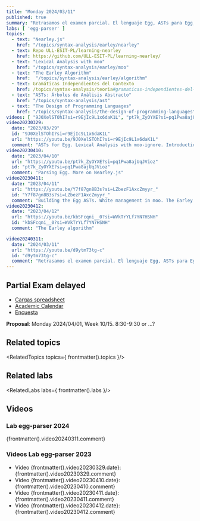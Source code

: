 ```yaml
---
title: "Monday 2024/03/11"
published: true
summary: "Retrasamos el examen parcial. El lenguaje Egg, ASTs para Egg,El generador de analizadores sintácticos Nearley.js, El generador de analizadores léxicos Moo. Moo-ignore"
labs: [ 'egg-parser' ]
topics: 
  - text: "Nearley.js"
    href: "/topics/syntax-analysis/earley/nearley"
  - text: Repo ULL-ESIT-PL/learning-nearley
    href: https://github.com/ULL-ESIT-PL/learning-nearley/
  - text: "Lexical Analysis with moo"
    href: "/topics/syntax-analysis/earley/moo"
  - text: "The Earley Algorithm"
    href:  "/topics/syntax-analysis/earley/algorithm"
  - text: Gramáticas Independientes del Contexto
    href: /topics/syntax-analysis/teoria#gramaticas-independientes-del-contexto
  - text: "ASTs: Árboles de Análisis Abstracto"
    href: "/topics/syntax-analysis/ast"
  - text: "The Design of Programming Languages"
    href: "/topics/syntax-analysis/the-design-of-programming-languages"
videos: [ "9J0XelSTOhI?si=r9EjIc9L1x6daK1L", "pt7k_ZyOYXE?si=pq1Pwa8ajUqJVioz", "Y7f87gn8B3s?si=LZbezF1AxcZmyyr_", "kbSFcqni__0?si=WVkTrYLf7YN7HSNH"]
video20230329:
  date: "2023/03/29"
  id: "9J0XelSTOhI?si=r9EjIc9L1x6daK1L"
  url: "https://youtu.be/9J0XelSTOhI?si=r9EjIc9L1x6daK1L"
  comment: "ASTs for Egg. Lexical Analysis with moo-ignore. Introduction to Nearley.js"
video20230410:
  date: "2023/04/10"
  url: "https://youtu.be/pt7k_ZyOYXE?si=pq1Pwa8ajUqJVioz"
  id: "pt7k_ZyOYXE?si=pq1Pwa8ajUqJVioz"
  comment: "Parsing Egg. More on Nearley.js"
video20230411:
  date: "2023/04/11"
  url: "https://youtu.be/Y7f87gn8B3s?si=LZbezF1AxcZmyyr_"
  id: "Y7f87gn8B3s?si=LZbezF1AxcZmyyr_"
  comment: "Building the Egg ASTs. White management in moo. The Earley algorithm"
video20230412:
  date: "2023/04/12"
  url: "https://youtu.be/kbSFcqni__0?si=WVkTrYLf7YN7HSNH"
  id: "kbSFcqni__0?si=WVkTrYLf7YN7HSNH"
  comment: "The Earley algorithm"

video20240311:
  date: "2024/03/11"
  url: "https://youtu.be/d9ytm73tg-c"
  id: "d9ytm73tg-c"
  comment: "Retrasamos el examen parcial. El lenguaje Egg, ASTs para Egg, El generador de analizadores sintácticos Nearley.js, El generador de analizadores léxicos Moo. Moo-ignore"
---
```


## Partial Exam delayed

* [Cargas spreadsheet](https://docs.google.com/spreadsheets/d/1Kf8YEX6TYj3ie_uhM-d7twuN1J7KXMyBfSH6KPzDjHY/edit#gid=363158717)
* [Academic Calendar](/schedules#academic-calendar)
* [Encuesta](https://campusingenieriaytecnologia2324.ull.es/mod/feedback/view.php?id=1936&forceview=1)

**Proposal**: Monday 2024/04/01, Week 10/15. 8:30-9:30 or ...?

## Related topics

<RelatedTopics topics={ frontmatter().topics }/>

## Related labs

<RelatedLabs labs={ frontmatter().labs }/>

## Videos

### Lab egg-parser 2024

{frontmatter().video20240311.comment}

<Videos ids={[frontmatter().video20240311.id]}></Videos>

### Videos Lab egg-parser 2023

<Videos ids={frontmatter().videos}></Videos>

- Vídeo {frontmatter().video20230329.date}: {frontmatter().video20230329.comment}
- Vídeo {frontmatter().video20230410.date}: {frontmatter().video20230410.comment}
- Vídeo {frontmatter().video20230411.date}: {frontmatter().video20230411.comment}
- Vídeo {frontmatter().video20230412.date}: {frontmatter().video20230412.comment}




